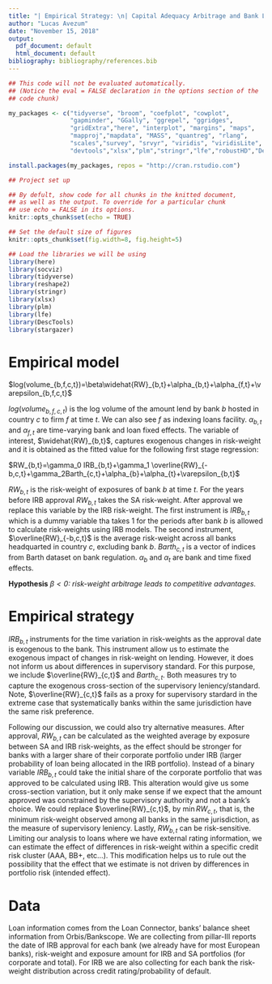 ```yaml
---
title: "| Empirical Strategy: \n| Capital Adequacy Arbitrage and Bank Lending\n"
author: "Lucas Avezum"
date: "November 15, 2018"
output:
  pdf_document: default
  html_document: default
bibliography: bibliography/references.bib
---
```


```r
## This code will not be evaluated automatically.
## (Notice the eval = FALSE declaration in the options section of the
## code chunk)

my_packages <- c("tidyverse", "broom", "coefplot", "cowplot",
                 "gapminder", "GGally", "ggrepel", "ggridges",
                 "gridExtra","here", "interplot", "margins", "maps",
                 "mapproj","mapdata", "MASS", "quantreg", "rlang",
                 "scales","survey", "srvyr", "viridis", "viridisLite",
                 "devtools","xlsx","plm","stringr","lfe","robustHD","DescTools","stargazer")

install.packages(my_packages, repos = "http://cran.rstudio.com")
```


```r
## Project set up 

## By defult, show code for all chunks in the knitted document,
## as well as the output. To override for a particular chunk
## use echo = FALSE in its options.
knitr::opts_chunk$set(echo = TRUE) 

## Set the default size of figures
knitr::opts_chunk$set(fig.width=8, fig.height=5)  

## Load the libraries we will be using
library(here)
library(socviz)
library(tidyverse)
library(reshape2)
library(stringr)
library(xlsx)
library(plm)
library(lfe)
library(DescTools)
library(stargazer)

```




# Empirical model

$log(volume_{b,f,c,t})=\beta\widehat{RW}_{b,t}+\alpha_{b,t}+\alpha_{f,t}+\varepsilon_{b,f,c,t}$ \newline

$log(volume_{b,f,c,t})$ is the log volume of the amount lend by bank $b$ hosted in country $c$ to firm $f$ at time $t$. We can also see $f$ as indexing loans facility. $\alpha_{b,t}$ and $\alpha_{f,t}$ are time-varying bank and loan fixed effects. The variable of interest, $\widehat{RW}_{b,t}$, captures exogenous changes in risk-weight and it is obtained as the fitted value for the following first stage regression: \newline

$RW_{b,t}=\gamma_0 IRB_{b,t}+\gamma_1 \overline{RW}_{-b,c,t}+\gamma_2Barth_{c,t}+\alpha_{b}+\alpha_{t}+\varepsilon_{b,t}$ \newline


$RW_{b,t}$ is the risk-weight of exposures of bank $b$ at time $t$. For the years before IRB approval $RW_{b,t}$ takes the SA risk-weight. After approval we replace this variable by the IRB risk-weight. The first instrument is $IRB_{b,t}$ which is a dummy variable tha takes 1 for the periods after bank $b$ is allowed to calculate risk-weights using IRB models. The second instrument, $\overline{RW}_{-b,c,t}$ is the average risk-weight across all banks headquarted in country $c$, excluding bank $b$. $Barth_{c,t}$ is a vector of indices from Barth dataset on bank regulation. $\alpha_{b}$ and $\alpha_{t}$ are bank and time fixed effects.\newline

**Hypothesis** *$\beta<0$: risk-weight arbitrage leads to competitive advantages.*

# Empirical strategy

$IRB_{b,t}$ instruments for the time variation in risk-weights as the approval date is exogenous to the bank. This instrument allow us to estimate the exogenous impact of changes in risk-weight on lending. However, it does not inform us about differences in supervisory standard. For this purpose, we include $\overline{RW}_{c,t}$ and $Barth_{c,t}$. Both measures try to capture the exogenous cross-section of the supervisory leniency/standard. Note, $\overline{RW}_{c,t}$ fails as a proxy for supervisory stardard in the extreme case that systematically banks within the same jurisdiction have the same risk preference.\newline


Following our discussion, we could also try alternative measures. After approval, $RW_{b,t}$ can be calculated as the weighted average by exposure between SA and IRB risk-weights, as the effect should be stronger for banks with a larger share of their corporate portfolio under IRB (larger probability of loan being allocated in the IRB portfolio). Instead of a binary variable $IRB_{b,t}$ could take the initial share of the corporate portfolio that was approved to be calculated using IRB. This alteration would give us some cross-section variation, but it only make sense if we expect that the amount approved was constrained by the supervisory authority and not a bank's choice. We could replace $\overline{RW}_{c,t}$, by $\min{RW}_{c,t}$, that is, the minimum risk-weight observed among all banks in the same jurisdiction, as the measure of supervisory leniency. Lastly, $RW_{b,t}$ can be risk-sensitive. Limiting our analysis to loans where we have external rating information, we can estimate the effect of differences in risk-weight within a specific credit risk cluster (AAA, BB+, etc...). This modification helps us to rule out the possibility that the effect that we estimate is not driven by differences in portfolio risk (intended effect).\newline   


# Data

Loan information comes from the Loan Connector, banks' balance sheet information from Orbis/Bankscope. We are collecting from pillar-III reports the date of IRB approval for each bank (we already have for most European banks), risk-weight and exposure amount for IRB and SA portfolios (for corporate and total). For IRB we are also collecting for each bank the risk-weight distribution across credit rating/probability of default. 


